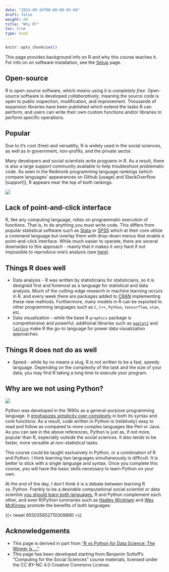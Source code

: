 ```yaml
---
date: "2023-09-26T00:00:00-05:00"
draft: false
weight: 60
title: "Why R?"
toc: true
type: book
---
```


```r
knitr::opts_chunk$set()
```

This page provides background info on R and why this course teaches it. For info on on software installation, see the [Setup](https://computing-soc-sci.netlify.app/setup/) page.

## Open-source

R is open-source software, which means using it is *completely free*. Open-source software is developed *collaboratively*, meaning the source code is open to public inspection, modification, and improvement. Thousands of expansion libraries have been published which extend the tasks R can perform, and users can write their own custom functions and/or libraries to perform specific operations.

## Popular

Due to it's cost (free) and versatilty, R is widely used in the social sciences, as well as in government, non-profits, and the private sector.

Many developers and social scientists write programs in R. As a result, there is also a large support community available to help troubleshoot problematic code. As seen in the Redmonk programming language rankings (which compare languages' appearances on Github [usage] and StackOverflow [support]), R appears near the top of both rankings.

[![](/img/lang.rank_.618-1-1024x708.png)](https://redmonk.com/sogrady/2018/08/10/language-rankings-6-18/)

## Lack of point-and-click interface

R, like any computing language, relies on programmatic execution of functions. That is, to do anything you must write code. This differs from popular statistical software such as [Stata](http://www.stata.com/) or [SPSS](http://www.ibm.com/analytics/us/en/technology/spss/) which at their core utilize a command language but overlay them with drop-down menus that enable a point-and-click interface. While much easier to operate, there are several downsides to this approach - mainly that it makes it very hard if not impossible to reproduce one's analysis (see [here](https://web.stanford.edu/~gentzkow/research/CodeAndData.pdf)).

## Things R does well

* Data analysis - R was written by statisticians for statisticians, so it is designed first and foremost as a language for statistical and data analysis. Much of the cutting-edge research in machine learning occurs in R, and every week there are packages added to [CRAN](https://cran.r-project.org/) implementing these new methods. Furthermore, many models in R can be exported to other programming languages such as `C`, `C++`, `Python`, `tensorflow`, `stan`, etc.
* Data visualization - while the base R `graphics` package is comprehensive and powerful, additional libraries such as [`ggplot2`](https://ggplot2.tidyverse.org/index.html) and [`lattice`](https://cran.r-project.org/web/packages/lattice/index.html) make R the go-to language for power data visualization approaches.

## Things R does not do as well

* Speed - while by no means a slug, R is not written to be a fast, speedy language. Depending on the complexity of the task and the size of your data, you may find R taking a long time to execute your program.

## Why are we not using Python?

[![](/img/xkcd_python.png)](https://xkcd.com/353/)

Python was developed in the 1990s as a general-purpose programming language. It [emphasizes simplicity over complexity](https://en.wikipedia.org/wiki/Zen_of_Python) in both its syntax and core functions. As a result, code written in Python is (relatively) easy to read and follow as compared to more complex languages like Perl or Java. As you can see in the above references, Python is just as, if not more, popular than R, especially outside the social sciences. It also tends to be faster, more versatile at non-statistical tasks.

This course could be taught exclusively in Python, or a combination of R and Python. I think learning two languages simultaneously is  difficult. It is better to stick with a single language and syntax. Once you complete this course, you will have the basic skills necessary to learn Python on your own.

At the end of the day, I don't think it is a debate between learning R vs. Python. Frankly to be a desirable computational social scientist or data scientist [you should learn both languages.](https://blog.usejournal.com/python-vs-and-r-for-data-science-833b48ccc91d) R and Python complement each other, and even R/Python luminaries such as [Hadley Wickham](https://twitter.com/hadleywickham) and [Wes McKinney](https://ursalabs.org/) promote the benefits of both languages:

{{< tweet 855035652710309890 >}}

<!--
It does many things well, like R, but is perhaps better in some aspects:

* General computation - since Python is a general computational language, it is more versatile at non-statistical tasks and is a bit more popular outside the statistics community.
* Speed - because it is a general computing language, Python is optimized to be fast (assuming you write your code optimally). As your data becomes larger or more complex, you might find Python to be faster than R for your analytical needs.
* Workflow - since Python is a general-purpose language, you can build entire applications using it. R, not so much.

That said, there are also things it does not do as well as R:

* Visualizations - visual graphics libraries in Python are increasing in number and quality (see [`matplotlib`](http://matplotlib.org/), [`pygal`](http://www.pygal.org/en/stable/), and [`seaborn`](https://stanford.edu/~mwaskom/software/seaborn/)), but are still behind R in terms of comprehensiveness and ease of use. Of course, once you wish to create interactive and advanced information visualizations, you can also used more specialized software such as [Tableau](http://www.tableau.com/) or [D3](https://d3js.org/).
* Add-on libraries - previously Python was criticized for its lack of libraries to perform statistical analysis and data manipulation, especially relative to the plethora of libraries for R. In recent years Python has begun to catch up with libraries for scientific computing ([`numpy`](http://www.numpy.org/)), data analysis ([`pandas`](http://pandas.pydata.org/)), and machine learning ([`scikit-learn`](http://scikit-learn.org/stable/)). However

-->

## Acknowledgements

* This page is derived in part from ["R vs Python for Data Science: The Winner is …"](http://www.kdnuggets.com/2015/05/r-vs-python-data-science.html).
* This page has been developed starting from Benjamin Soltoff’s “Computing for the Social Sciences” course materials, licensed under the CC BY-NC 4.0 Creative Commons License.

